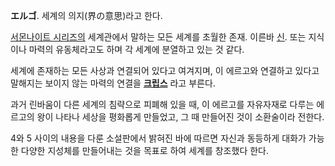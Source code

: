 '''エルゴ'''. 세계의 의지(界の意思)라고 한다.

[[서몬나이트 시리즈]]의 세계관에서 말하는 모든 세계를 초월한 존재. 이른바 [[신]]. 또는 지식이나 마력의 유동체라고도 하며 각 세계에 분열하고 있는 것 같다.

세계에 존재하는 모든 사상과 연결되어 있다고 여겨지며, 이 에르고와 연결하고 있다고 말해지는 보이지 않는 마력의 연결을 '''[[크립스]]''' 라고 부른다.

과거 린바움이 다른 세계의 침략으로 피폐해 있을 때, 이 에르고를 자유자재로 다루는 에르고의 왕이 나타나 세상을 평화롭게 만들었고, 그 때 만들어진 것이 소환술이라 전한다.

4와 5 사이의 내용을 다룬 소설판에서 밝혀진 바에 따르면 자신과 동등하게 대화가 가능한 다양한 지성체를 만들어내는 것을 목표로 하여 세계를 창조했다 한다.
